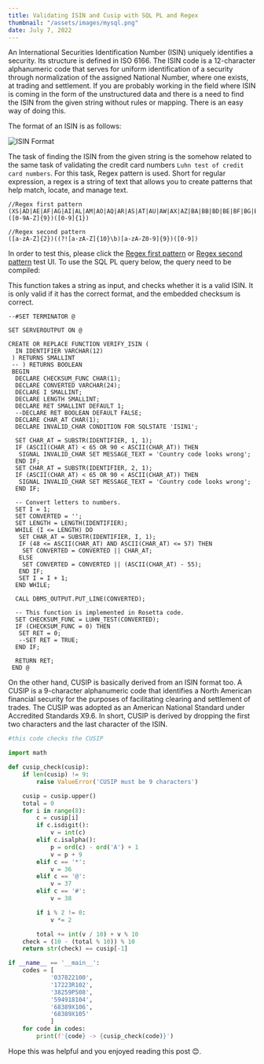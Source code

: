 ```yaml
---
title: Validating ISIN and Cusip with SQL PL and Regex
thumbnail: "/assets/images/mysql.png"
date: July 7, 2022
---
```


An International Securities Identification Number (ISIN) uniquely identifies a security. Its structure is defined in ISO 6166. The ISIN code is a 12-character alphanumeric code that serves for uniform identification of a security through normalization of the assigned National Number, where one exists, at trading and settlement.
If you are probably working in the field where ISIN is coming in the form of the unstructured data and there is a need to find the ISIN from the given string without rules or mapping. There is an easy way of doing this.

The format of an ISIN is as follows:

![ISIN Format](/assets/images/blog-posts/isinformat.png)

The task of finding the ISIN from the given string is the somehow related to the same task of validating the credit card numbers `Luhn test of credit card numbers`.
For this task, Regex pattern is used. Short for regular expression, a regex is a string of text that allows you to create patterns that help match, locate, and manage text.

```shell
//Regex first pattern
(XS|AD|AE|AF|AG|AI|AL|AM|AO|AQ|AR|AS|AT|AU|AW|AX|AZ|BA|BB|BD|BE|BF|BG|BH|BI|BJ|BL|BM|BN|BO|BQ|BR|BS|BT|BV|BW|BY|BZ|CA|CC|CD|CF|CG|CH|CI|CK|CL|CM|CN|CO|CR|CU|CV|CW|CX|CY|CZ|DE|DJ|DK|DM|DO|DZ|EC|EE|EG|EH|ER|ES|ET|FI|FJ|FK|FM|FO|FR|GA|GB|GD|GE|GF|GG|GH|GI|GL|GM|GN|GP|GQ|GR|GS|GT|GU|GW|GY|HK|HM|HN|HR|HT|HU|ID|IE|IL|IM|IN|IO|IQ|IR|IS|IT|JE|JM|JO|JP|KE|KG|KH|KI|KM|KN|KP|KR|KW|KY|KZ|LA|LB|LC|LI|LK|LR|LS|LT|LU|LV|LY|MA|MC|MD|ME|MF|MG|MH|MK|ML|MM|MN|MO|MP|MQ|MR|MS|MT|MU|MV|MW|MX|MY|MZ|NA|NC|NE|NF|NG|NI|NL|NO|NP|NR|NU|NZ|OM|PA|PE|PF|PG|PH|PK|PL|PM|PN|PR|PS|PT|PW|PY|QA|RE|RO|RS|RU|RW|SA|SB|SC|SD|SE|SG|SH|SI|SJ|SK|SL|SM|SN|SO|SR|SS|ST|SV|SX|SY|SZ|TC|TD|TF|TG|TH|TJ|TK|TL|TM|TN|TO|TR|TT|TV|TW|TZ|UA|UG|UM|US|UY|UZ|VA|VC|VE|VG|VI|VN|VU|WF|WS|YE|YT|ZA|ZM|ZW)([0-9A-Z]{9})([0-9]{1})

//Regex second pattern
([a-zA-Z]{2})((?![a-zA-Z]{10}\b)[a-zA-Z0-9]{9})([0-9])
```

In order to test this, please click the [Regex first pattern](https://regex101.com/r/vGnpuE/1) or [Regex second pattern](https://regex101.com/r/opgRD0/1) test UI. To use the SQL PL query below, the query need to be compiled:

This function takes a string as input, and checks whether it is a valid ISIN. It is only valid if it has the correct format, and the embedded checksum is correct.

```shell
--#SET TERMINATOR @

SET SERVEROUTPUT ON @

CREATE OR REPLACE FUNCTION VERIFY_ISIN (
  IN IDENTIFIER VARCHAR(12)
 ) RETURNS SMALLINT
 -- ) RETURNS BOOLEAN
 BEGIN
  DECLARE CHECKSUM_FUNC CHAR(1);
  DECLARE CONVERTED VARCHAR(24);
  DECLARE I SMALLINT;
  DECLARE LENGTH SMALLINT;
  DECLARE RET SMALLINT DEFAULT 1;
  --DECLARE RET BOOLEAN DEFAULT FALSE;
  DECLARE CHAR_AT CHAR(1);
  DECLARE INVALID_CHAR CONDITION FOR SQLSTATE 'ISIN1';

  SET CHAR_AT = SUBSTR(IDENTIFIER, 1, 1);
  IF (ASCII(CHAR_AT) < 65 OR 90 < ASCII(CHAR_AT)) THEN
   SIGNAL INVALID_CHAR SET MESSAGE_TEXT = 'Country code looks wrong';
  END IF;
  SET CHAR_AT = SUBSTR(IDENTIFIER, 2, 1);
  IF (ASCII(CHAR_AT) < 65 OR 90 < ASCII(CHAR_AT)) THEN
   SIGNAL INVALID_CHAR SET MESSAGE_TEXT = 'Country code looks wrong';
  END IF;

  -- Convert letters to numbers.
  SET I = 1;
  SET CONVERTED = '';
  SET LENGTH = LENGTH(IDENTIFIER);
  WHILE (I <= LENGTH) DO
   SET CHAR_AT = SUBSTR(IDENTIFIER, I, 1);
   IF (48 <= ASCII(CHAR_AT) AND ASCII(CHAR_AT) <= 57) THEN
    SET CONVERTED = CONVERTED || CHAR_AT;
   ELSE
    SET CONVERTED = CONVERTED || (ASCII(CHAR_AT) - 55);
   END IF;
   SET I = I + 1;
  END WHILE;

  CALL DBMS_OUTPUT.PUT_LINE(CONVERTED);

  -- This function is implemented in Rosetta code.
  SET CHECKSUM_FUNC = LUHN_TEST(CONVERTED);
  IF (CHECKSUM_FUNC = 0) THEN
   SET RET = 0;
   --SET RET = TRUE;
  END IF;

  RETURN RET;
 END @
```

On the other hand, CUSIP is basically derived from an ISIN format too. A CUSIP is a 9-character alphanumeric code that identifies a North American financial security for the purposes of facilitating clearing and settlement of trades.
The CUSIP was adopted as an American National Standard under Accredited Standards X9.6. In short, CUSIP is derived by dropping the first two characters and the last character of the ISIN.

```python
#this code checks the CUSIP

import math

def cusip_check(cusip):
    if len(cusip) != 9:
        raise ValueError('CUSIP must be 9 characters')

    cusip = cusip.upper()
    total = 0
    for i in range(8):
        c = cusip[i]
        if c.isdigit():
            v = int(c)
        elif c.isalpha():
            p = ord(c) - ord('A') + 1
            v = p + 9
        elif c == '*':
            v = 36
        elif c == '@':
            v = 37
        elif c == '#':
            v = 38

        if i % 2 != 0:
            v *= 2

        total += int(v / 10) + v % 10
    check = (10 - (total % 10)) % 10
    return str(check) == cusip[-1]

if __name__ == '__main__':
    codes = [
            '037822100',
            '17223R102',
            '38259P508',
            '594918104',
            '68389X106',
            '68389X105'
            ]
    for code in codes:
        print(f'{code} -> {cusip_check(code)}')

```

Hope this was helpful and you enjoyed reading this post 😊.
